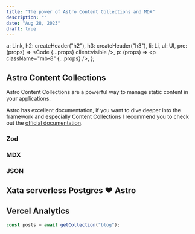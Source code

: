 ```yaml
---
title: "The power of Astro Content Collections and MDX"
description: ""
date: "Aug 28, 2023"
draft: true
---
```



  a: Link,
  h2: createHeader("h2"),
  h3: createHeader("h3"),
  li: Li,
  ul: Ul,
  pre: (props) => <Code {...props} client:visible />,
  p: (props) => <p className="mb-8" {...props} />,
};


## Astro Content Collections

Astro Content Collections are a powerful way to manage static content in your applications.

Astro has excellent documentation, if you want to dive deeper into the framework and especially Content Collections I recommend you to check out the [official documentation](https://docs.astro.build/en/guides/content-collections/).

### Zod

### MDX

### JSON

## Xata serverless Postgres ❤️ Astro

## Vercel Analytics

```js
const posts = await getCollection("blog");
```
